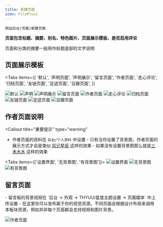 ```yaml
---
title: 新建页面
icon: FilePlus2
---
```


`网站后台/页面/新建页面`

**页面包含标题、摘要、别名、特色图片、页面展示模板、是否启用评论**

<Callout title="关于摘要">页面和分类的摘要一般用作标题底部的文字说明</Callout>

## 页面展示模板

<Tabs
  items={[
    '默认',
    '声明页面',
    '声明展示',
    '留言页面',
    '作者页面',
    '走心评论',
    '归档页面',
    '友链页面',
    '足迹页面',
    '豆瓣页面',
  ]}
>
  <Tab value="默认">![默认](/imgs/1753360866139.webp)</Tab>
  <Tab value="声明页面">![声明](/imgs/1744008865347.webp)</Tab>
  <Tab value="声明展示">![声明展示](/imgs/1744008989114.webp)</Tab>
  <Tab value="留言页面">![留言页面](/imgs/1744009073434.webp)</Tab>
  <Tab value="作者页面">![作者页面](/imgs/1744009238592.webp)</Tab>
  <Tab value="走心评论">![走心评论](/imgs/1744009451338.webp)</Tab>
  <Tab value="归档页面">![归档页面](/imgs/1744009515555.webp)</Tab>
  <Tab value="友链页面">![友链页面](/imgs/1744009596067.webp)</Tab>
  <Tab value="足迹页面">![足迹页面](/imgs/1744009664705.webp)</Tab>
  <Tab value="豆瓣页面">![豆瓣页面](/imgs/1744009696188.webp)</Tab>
</Tabs>

## 作者页面说明

<Callout
  title="重要提示"
  type="warning"
>
  - 作者页面的资料在 `后台/个人资料` 中设置 -
  只有当你设置了背景图，作者页面的展示方式才会是类似
  [风记星辰](https://www.thyuu.com/author/thyuu/) 这样的效果 -
  如果没有设置背景图那么就是[三禾木木](https://scott-studio.cn/author/u-1)
  这样的效果
</Callout>

<Tabs items={['设置界面', '无背景图', '有背景图']}>
  <Tab value="设置界面">![设置界面](/imgs/1749647606757.webp)</Tab>
  <Tab value="无背景图">![无背景图](/imgs/1744009238592.webp)</Tab>
  <Tab value="有背景图">![有背景图](/imgs/1753361449883.webp)</Tab>
</Tabs>

## 留言页面

<Callout title="留言页面说明">
  - 留言板的背景视频在 `后台 -> 外观 -> THYUU/星度主题设置 -> 页眉媒体`
  中上传设置 -
  在这里你可以发布属于你的视觉资源。不同页面会根据设计布局来调用本板块资源，例如并非每个页面都会支持视频和图片背景。
</Callout>

![作者页面](/imgs/1749648736919.webp)

